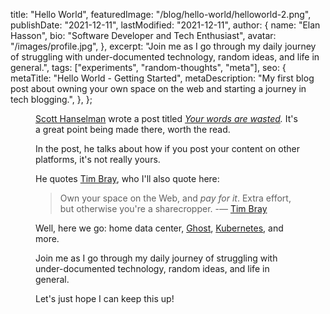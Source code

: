   title: "Hello World",
  featuredImage: "/blog/hello-world/helloworld-2.png",
  publishDate: "2021-12-11",
  lastModified: "2021-12-11",
  author: {
    name: "Elan Hasson",
    bio: "Software Developer and Tech Enthusiast",
    avatar: "/images/profile.jpg",
  },
  excerpt: "Join me as I go through my daily journey of struggling with under-documented technology, random ideas, and life in general.",
  tags: ["experiments", "random-thoughts", "meta"],
  seo: {
    metaTitle: "Hello World - Getting Started",
    metaDescription: "My first blog post about owning your own space on the web and starting a journey in tech blogging.",
  },
};

<Figure src="/blog/hello-world/helloworld-2.png" width={300} height={300} alt="The words 'Hello World' in neon green on a black background." />

[Scott Hanselman](https://twitter.com/shanselman) wrote a post titled _[Your words are wasted](https://www.hanselman.com/blog/your-words-are-wasted)._ It's a great point being made there, worth the read.

In the post, he talks about how if you post your content on other platforms, it's not really yours.

He quotes [Tim Bray](https://twitter.com/timbray), who I'll also quote here:

> Own your space on the Web, and _pay for it_. Extra effort, but otherwise you're a sharecropper. -— [Tim Bray](http://www.tbray.org/ongoing/When/201x/2012/08/18/Blogodammerung)

Well, here we go: home data center, [Ghost](https://ghost.org/), [Kubernetes](https://kubernetes.io/), and more.

Join me as I go through my daily journey of struggling with under-documented technology, random ideas, and life in general.

Let's just hope I can keep this up!